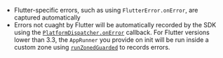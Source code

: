<PlatformContent includePath="capture-error/dart.mdx" />

- Flutter-specific errors, such as using `FlutterError.onError`, are captured automatically
- Errors not cuaght by Flutter will be automatically recorded by the SDK using the [`PlatformDispatcher.onError`](https://api.flutter.dev/flutter/dart-ui/PlatformDispatcher/onError.html) callback. For Flutter versions lower than 3.3, the `AppRunner` you provide on init will be run inside a custom zone using [`runZonedGuarded`](https://api.flutter.dev/flutter/dart-async/runZonedGuarded.html) to records errors.

